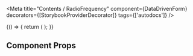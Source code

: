 
<Meta
  title="Contents / RadioFrequency"
  component={DataDrivenForm}
  decorators={[StorybookProviderDecorator]}
  tags={['autodocs']}
/>

<Canvas>
  <Story name="RadioFrequency">
    {() => {
      return (
        <DataDrivenForm
          schema={getFieldWrapper({
            title: 'RadioFrequency',
            sectionContent: [
              {
                component: 'radio-container',
                name: 'Radiocontainer',
                options: [
                  {
                    component: 'radio-frequency-button',
                    label: 'Ročně',
                    value: '2',
                    frequency: '1',
                    price: '2222',
                  },
                  {
                    component: 'radio-frequency-button',
                    label: 'Měsíčně',
                    value: 'monthly',
                    price: '1122',
                    frequency: '12',
                  },
                ],
              },
            ],
          })}
        />
      );
    }}
  </Story>
</Canvas>

## Component Props

<ArgsTable of={RadioContainer} />
